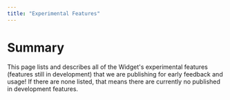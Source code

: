 ```yaml
---
title: "Experimental Features"
---
```


# Summary

This page lists and describes all of the Widget's experimental features (features still in development) that we are publishing for early feedback and usage! If there are none listed, that means there are currently no published in development features.